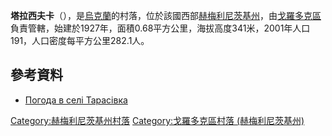{{coord|49|19|12|N|26|18|33|E|scale:100000|display=title}}

'''塔拉西夫卡'''（{{lang-uk|Тарасівка}}），是[[烏克蘭|烏克蘭]]的村落，位於該國西部[[赫梅利尼茨基州|赫梅利尼茨基州]]，由[[戈羅多克區_(赫梅利尼茨基州)|戈羅多克區]]負責管轄，始建於1927年，面積0.68平方公里，海拔高度341米，2001年人口191，人口密度每平方公里282.1人。

==參考資料==
* [http://weather.in.ua/ua/hmel'nickaja/25838 Погода в селі Тарасівка] {{Wayback|url=http://weather.in.ua/ua/hmel%27nickaja/25838 |date=20210119021631 }}

{{DEFAULTSORT:Тарасівка}}
[[Category:赫梅利尼茨基州村落|Category:赫梅利尼茨基州村落]]
[[Category:戈羅多克區村落_(赫梅利尼茨基州)|Category:戈羅多克區村落 (赫梅利尼茨基州)]]


{{Khmelnytskyi-geo-stub}}
